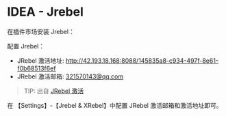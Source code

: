 
# IDEA - Jrebel

在插件市场安装 Jrebel：

<PostImg src="https://javgo-images.oss-cn-beijing.aliyuncs.com/javgo-web20240803173312.png" />

配置 Jrebel：

* JRebel 激活地址: http://42.193.18.168:8088/145835a8-c934-497f-8e61-f0b68513f6ef
* JRebel 激活邮箱: 321570143@qq.com

> TIP: 出自 [JRebel 激活](https://www.jpy.wang/page/jrebel.html)

在 【Settings】-【Jrebel & XRebel】中配置 JRebel 激活邮箱和激活地址即可。

<PostImg src="https://javgo-images.oss-cn-beijing.aliyuncs.com/javgo-web20240803174444.png" />